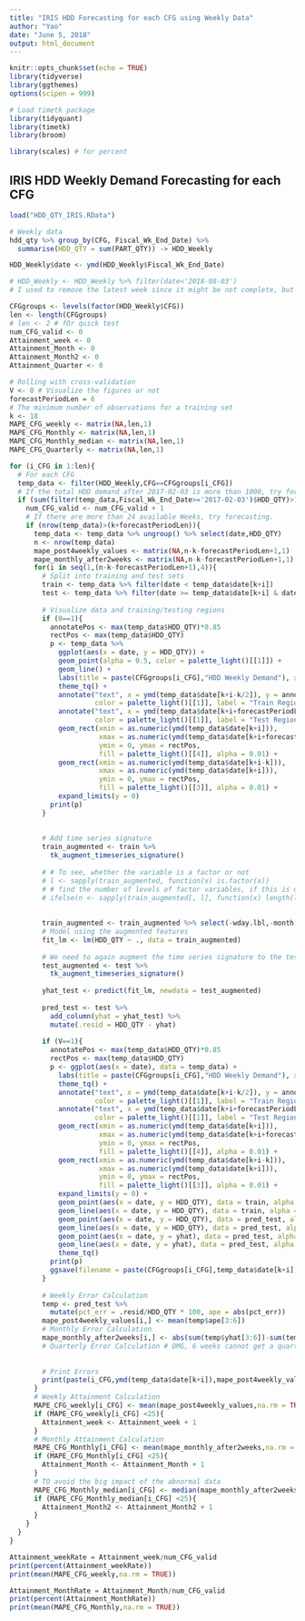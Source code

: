 ---
title: "IRIS HDD Forecasting for each CFG using Weekly Data"
author: "Yao"
date: "June 5, 2018"
output: html_document
---

```{r setup, include=FALSE}
knitr::opts_chunk$set(echo = TRUE)
library(tidyverse)
library(ggthemes)
options(scipen = 999)

# Load timetk package
library(tidyquant)
library(timetk)
library(broom)

library(scales) # for percent
```

## IRIS HDD Weekly Demand Forecasting for each CFG

```{r load the data}
load("HDD_QTY_IRIS.RData")

# Weekly data
hdd_qty %>% group_by(CFG, Fiscal_Wk_End_Date) %>%
  summarise(HDD_QTY = sum(PART_QTY)) -> HDD_Weekly
```

```{r CFG level exploration, echo=TRUE}
HDD_Weekly$date <- ymd(HDD_Weekly$Fiscal_Wk_End_Date)

# HDD_Weekly <- HDD_Weekly %>% filter(date<'2018-08-03') 
# I used to remove the latest week since it might be not complete, but it seems that it is not a problem so I do not remove data now.

CFGgroups <- levels(factor(HDD_Weekly$CFG))
len <- length(CFGgroups)
# len <- 2 # fOr quick test
num_CFG_valid <- 0
Attainment_week <- 0
Attainment_Month <- 0
Attainment_Month2 <- 0
Attainment_Quarter <- 0

# Rolling with cross-validation
V <- 0 # Visualize the figures or not
forecastPeriodLen = 6
# The minimum number of observations for a training set
k <- 18 
MAPE_CFG_weekly <- matrix(NA,len,1)
MAPE_CFG_Monthly <- matrix(NA,len,1)
MAPE_CFG_Monthly_median <- matrix(NA,len,1)
MAPE_CFG_Quarterly <- matrix(NA,len,1)

for (i_CFG in 1:len){
  # For each CFG
  temp_data <- filter(HDD_Weekly,CFG==CFGgroups[i_CFG]) 
  # If the total HDD demand after 2017-02-03 is more than 1000, try forecasting.
  if (sum(filter(temp_data,Fiscal_Wk_End_Date>='2017-02-03')$HDD_QTY)>1000){
    num_CFG_valid <- num_CFG_valid + 1
    # If there are more than 24 available Weeks, try forecasting.
    if (nrow(temp_data)>(k+forecastPeriodLen)){
      temp_data <- temp_data %>% ungroup() %>% select(date,HDD_QTY)
      n <- nrow(temp_data)
      mape_post4weekly_values <- matrix(NA,n-k-forecastPeriodLen+1,1)
      mape_monthly_after2weeks <- matrix(NA,n-k-forecastPeriodLen+1,1)
      for(i in seq(1,(n-k-forecastPeriodLen+1),4)){
        # Split into training and test sets
        train <- temp_data %>% filter(date < temp_data$date[k+i])
        test <- temp_data %>% filter(date >= temp_data$date[k+i] & date <= temp_data$date[k+i+forecastPeriodLen-1])
        
        # Visualize data and training/testing regions
        if (0==1){
          annotatePos <- max(temp_data$HDD_QTY)*0.85
          rectPos <- max(temp_data$HDD_QTY)
          p <- temp_data %>%
            ggplot(aes(x = date, y = HDD_QTY)) +
            geom_point(alpha = 0.5, color = palette_light()[[1]]) +
            geom_line() +
            labs(title = paste(CFGgroups[i_CFG],"HDD Weekly Demand"), x = "Fiscal Week End Date",y='Weekly Demand') +
            theme_tq() +
            annotate("text", x = ymd(temp_data$date[k+i-k/2]), y = annotatePos,
                     color = palette_light()[[1]], label = "Train Region") +
            annotate("text", x = ymd(temp_data$date[k+i+forecastPeriodLen/2]), y = annotatePos*0.85,
                     color = palette_light()[[1]], label = "Test Region") +
            geom_rect(xmin = as.numeric(ymd(temp_data$date[k+i])),
                      xmax = as.numeric(ymd(temp_data$date[k+i+forecastPeriodLen])),
                      ymin = 0, ymax = rectPos,
                      fill = palette_light()[[4]], alpha = 0.01) + 
            geom_rect(xmin = as.numeric(ymd(temp_data$date[k+i-k])),
                      xmax = as.numeric(ymd(temp_data$date[k+i])),
                      ymin = 0, ymax = rectPos,
                      fill = palette_light()[[3]], alpha = 0.01) + 
            expand_limits(y = 0)
          print(p)
        }
        
        
        # Add time series signature
        train_augmented <- train %>%
          tk_augment_timeseries_signature()
        
        # # To see, whether the variable is a factor or not
        # l <- sapply(train_augmented, function(x) is.factor(x))
        # # find the number of levels of factor variables, if this is one you need to drop that
        # ifelse(n <- sapply(train_augmented[, l], function(x) length(levels(x))) == 1, "DROP", "NODROP")
        
        
        train_augmented <- train_augmented %>% select(-wday.lbl,-month.lbl) # maunually drop unvalid variables
        # Model using the augmented features
        fit_lm <- lm(HDD_QTY ~ ., data = train_augmented)
        
        # We need to again augment the time series signature to the test set.
        test_augmented <- test %>%
          tk_augment_timeseries_signature()
        
        yhat_test <- predict(fit_lm, newdata = test_augmented)
        
        pred_test <- test %>%
          add_column(yhat = yhat_test) %>%
          mutate(.resid = HDD_QTY - yhat)
        
        if (V==1){
          annotatePos <- max(temp_data$HDD_QTY)*0.85
          rectPos <- max(temp_data$HDD_QTY)
          p <- ggplot(aes(x = date), data = temp_data) +
            labs(title = paste(CFGgroups[i_CFG],"HDD Weekly Demand"), x = "Fiscal Week End Date",y='Weekly Demand') +
            theme_tq() +
            annotate("text", x = ymd(temp_data$date[k+i-k/2]), y = annotatePos,
                     color = palette_light()[[1]], label = "Train Region") +
            annotate("text", x = ymd(temp_data$date[k+i+forecastPeriodLen/2]), y = annotatePos*0.85,
                     color = palette_light()[[1]], label = "Test Region") +
            geom_rect(xmin = as.numeric(ymd(temp_data$date[k+i])),
                      xmax = as.numeric(ymd(temp_data$date[k+i+forecastPeriodLen])),
                      ymin = 0, ymax = rectPos,
                      fill = palette_light()[[4]], alpha = 0.01) + 
            geom_rect(xmin = as.numeric(ymd(temp_data$date[k+i-k])),
                      xmax = as.numeric(ymd(temp_data$date[k+i])),
                      ymin = 0, ymax = rectPos,
                      fill = palette_light()[[3]], alpha = 0.01) + 
            expand_limits(y = 0) +
            geom_point(aes(x = date, y = HDD_QTY), data = train, alpha = 0.5, color = palette_light()[[1]]) + 
            geom_line(aes(x = date, y = HDD_QTY), data = train, alpha = 0.5, color = palette_light()[[1]]) +
            geom_point(aes(x = date, y = HDD_QTY), data = pred_test, alpha = 0.5, color = palette_light()[[1]]) + 
            geom_line(aes(x = date, y = HDD_QTY), data = pred_test, alpha = 0.5, color = palette_light()[[1]]) +
            geom_point(aes(x = date, y = yhat), data = pred_test, alpha = 0.5, color = palette_light()[[2]]) + 
            geom_line(aes(x = date, y = yhat), data = pred_test, alpha = 0.5, color = palette_light()[[2]]) +
            theme_tq() 
          print(p)
          ggsave(filename = paste(CFGgroups[i_CFG],temp_data$date[k+i],".png"), p, width=10)
        }
       
        # Weekly Error Calculation
        temp <- pred_test %>%
          mutate(pct_err = .resid/HDD_QTY * 100, ape = abs(pct_err))
        mape_post4weekly_values[i,] <- mean(temp$ape[3:6])
        # Monthly Error Calculation
        mape_monthly_after2weeks[i,] <- abs(sum(temp$yhat[3:6])-sum(temp$HDD_QTY[3:6]))/sum(temp$HDD_QTY[3:6]) * 100
        # Quarterly Error Calculation # OMG, 6 weeks cannot get a quarter result.
        
        
        # Print Errors
        print(paste(i_CFG,ymd(temp_data$date[k+i]),mape_post4weekly_values[i,],mape_monthly_after2weeks[i,]))
      }
      # Weekly Attainment Calculation
      MAPE_CFG_weekly[i_CFG] <- mean(mape_post4weekly_values,na.rm = TRUE)
      if (MAPE_CFG_weekly[i_CFG] <25){
        Attainment_week <- Attainment_week + 1
      }
      # Monthly Attainment Calculation 
      MAPE_CFG_Monthly[i_CFG] <- mean(mape_monthly_after2weeks,na.rm = TRUE)
      if (MAPE_CFG_Monthly[i_CFG] <25){
        Attainment_Month <- Attainment_Month + 1
      }
      # TO avoid the big impact of the abnormal data
      MAPE_CFG_Monthly_median[i_CFG] <- median(mape_monthly_after2weeks,na.rm = TRUE)
      if (MAPE_CFG_Monthly_median[i_CFG] <25){
        Attainment_Month2 <- Attainment_Month2 + 1
      }
    }
  }
}

Attainment_weekRate = Attainment_week/num_CFG_valid
print(percent(Attainment_weekRate))
print(mean(MAPE_CFG_weekly,na.rm = TRUE))

Attainment_MonthRate = Attainment_Month/num_CFG_valid
print(percent(Attainment_MonthRate))
print(mean(MAPE_CFG_Monthly,na.rm = TRUE))
```

